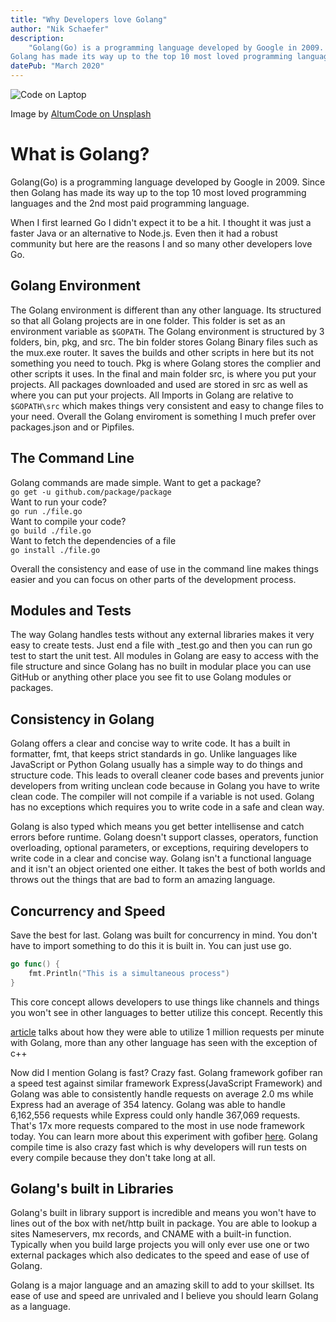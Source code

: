 ```yaml
---
title: "Why Developers love Golang"
author: "Nik Schaefer"
description:
    "Golang(Go) is a programming language developed by Google in 2009. Since then
Golang has made its way up to the top 10 most loved programming languages."
datePub: "March 2020"
---
```


<img src="/blog/codeonlaptop.jpg" alt="Code on Laptop" />

Image by <a href="https://unsplash.com/photos/dMUt0X3f59Q"> AltumCode on
Unsplash </a>

# What is Golang?

Golang(Go) is a programming language developed by Google in 2009. Since then
Golang has made its way up to the top 10 most loved programming languages and
the 2nd most paid programming language.

When I first learned Go I didn't expect it to be a hit. I thought it was just a
faster Java or an alternative to Node.js. Even then it had a robust community
but here are the reasons I and so many other developers love Go.

## Golang Environment

The Golang environment is different than any other language. Its structured so
that all Golang projects are in one folder. This folder is set as an environment
variable as `$GOPATH`. The Golang environment is structured by 3 folders, bin,
pkg, and src. The bin folder stores Golang Binary files such as the mux.exe
router. It saves the builds and other scripts in here but its not something you
need to touch. Pkg is where Golang stores the complier and other scripts it
uses. In the final and main folder src, is where you put your projects. All
packages downloaded and used are stored in src as well as where you can put your
projects. All Imports in Golang are relative to `$GOPATH\src` which makes things
very consistent and easy to change files to your need. Overall the Golang
enviroment is something I much prefer over packages.json and or Pipfiles.

## The Command Line

Golang commands are made simple. Want to get a package? <br />
`go get -u github.com/package/package` <br /> Want to run your code? <br />
`go run ./file.go`<br /> Want to compile your code? <br />
`go build ./file.go`<br /> Want to fetch the dependencies of a file <br />
`go install ./file.go`<br />

Overall the consistency and ease of use in the command line makes things easier
and you can focus on other parts of the development process.

## Modules and Tests

The way Golang handles tests without any external libraries makes it very easy
to create tests. Just end a file with \_test.go and then you can run go test to
start the unit test. All modules in Golang are easy to access with the file
structure and since Golang has no built in modular place you can use GitHub or
anything other place you see fit to use Golang modules or packages.

## Consistency in Golang

Golang offers a clear and concise way to write code. It has a built in
formatter, fmt, that keeps strict standards in go. Unlike languages like
JavaScript or Python Golang usually has a simple way to do things and structure
code. This leads to overall cleaner code bases and prevents junior developers
from writing unclean code because in Golang you have to write clean code. The
compiler will not compile if a variable is not used. Golang has no exceptions
which requires you to write code in a safe and clean way.

Golang is also typed which means you get better intellisense and catch errors
before runtime. Golang doesn't support classes, operators, function overloading,
optional parameters, or exceptions, requiring developers to write code in a
clear and concise way. Golang isn't a functional language and it isn't an object
oriented one either. It takes the best of both worlds and throws out the things
that are bad to form an amazing language.

## Concurrency and Speed

Save the best for last. Golang was built for concurrency in mind. You don't have
to import something to do this it is built in. You can just use go.

```go
go func() {
    fmt.Println("This is a simultaneous process")
}
```

This core concept allows developers to use things like channels and things you
won't see in other languages to better utilize this concept. Recently this

<a href="https://medium.com/smsjunk/handling-1-million-requests-per-minute-with-golang-f70ac505fcaa">article</a> talks about how they were able to utilize 1 million requests per minute with
Golang, more than any other language has seen with the exception of c++

Now did I mention Golang is fast? Crazy fast. Golang framework gofiber ran a
speed test against similar framework Express(JavaScript Framework) and Golang
was able to consistently handle requests on average 2.0 ms while Express had an
average of 354 latency. Golang was able to handle 6,162,556 requests while
Express could only handle 367,069 requests. That's 17x more requests compared to
the most in use node framework today. You can learn more about this experiment
with gofiber <a href="https://docs.gofiber.io/extra/benchmarks">here</a>. Golang
compile time is also crazy fast which is why developers will run tests on every
compile because they don't take long at all.

## Golang's built in Libraries

Golang's built in library support is incredible and means you won't have to
lines out of the box with net/http built in package. You are able to lookup a
sites Nameservers, mx records, and CNAME with a built-in function. Typically
when you build large projects you will only ever use one or two external
packages which also dedicates to the speed and ease of use of Golang.

Golang is a major language and an amazing skill to add to your skillset. Its
ease of use and speed are unrivaled and I believe you should learn Golang as a
language.
